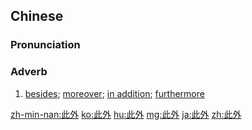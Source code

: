 ==Chinese==
{{zh-forms}}

===Pronunciation===
{{zh-pron
|m=cǐwài
|c=ci2 ngoi6
|mn=qz:chhír-gōa/tw,xm,zz:chhú-gōa
|ma=Zh-ciwài.ogg
|cat=adv
}}

===Adverb===
{{zh-adv}}

# [[besides]]; [[moreover]]; [[in addition]]; [[furthermore]]

{{zh-cat|Elementary}}

[[zh-min-nan:此外]]
[[ko:此外]]
[[hu:此外]]
[[mg:此外]]
[[ja:此外]]
[[zh:此外]]